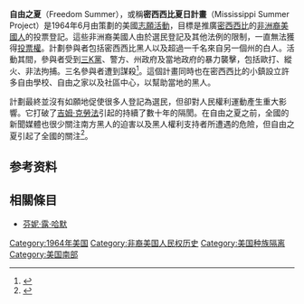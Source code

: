 '''自由之夏'''（Freedom Summer），或稱'''密西西比夏日計畫'''（Mississippi Summer Project）是1964年6月由{{link-en|聯合組織理事會|Council_of_Federated_Organizations Council of Federated Organizations}}策劃的美國[[志願工作者|志願活動]]，目標是推廣[[密西西比|密西西比]]的[[非洲裔美國人|非洲裔美國人]]的投票登記。這些非洲裔美國人由於選民登記及其他法例的限制，一直無法獲得[[投票權|投票權]]。計劃參與者包括密西西比黑人以及超過一千名來自另一個州的白人。活動其間，參與者受到[[三K黨|三K黨]]、警方、州政府及當地政府的暴力襲擊，包括歐打、縱火、非法拘捕。三名參與者遭到謀殺<ref>{{cite web|url=https://www.history.com/topics/black-history/freedom-summer|title=Freedom Summer}}</ref>。這個計畫同時也在密西西比的小鎮設立許多自由學校、自由之家以及社區中心，以幫助當地的黑人。

計劃最終並沒有如願地促使很多人登記為選民，但卻對人民權利運動產生重大影響。它打破了[[吉姆·克勞法|吉姆·克勞法]]引起的持續了數十年的隔閡。在自由之夏之前，全國的新聞媒體也很少關注南方黑人的迫害以及黑人權利支持者所遭遇的危險，但自由之夏引起了全國的關注<ref name=CORE>{{cite web
|title = Freedom Summer
|year = 2006
|publisher = CORE
|url = http://www.core-online.org/History/freedom_summer.htm
|accessdate = 2009-02-06}}</ref>。

== 参考资料 ==
{{Reflist|30em}}

==相關條目==
* [[芬妮·露·哈默|芬妮·露·哈默]]
[[Category:1964年美国|Category:1964年美国]]
[[Category:非裔美国人民权历史|Category:非裔美国人民权历史]]
[[Category:美国种族隔离|Category:美国种族隔离]]
[[Category:美国南部|Category:美国南部]]